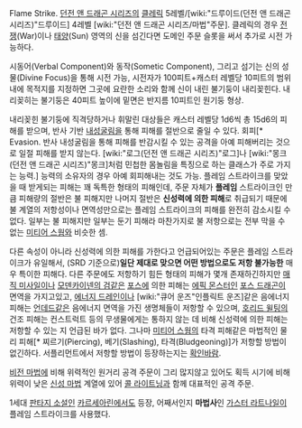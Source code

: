 Flame Strike. [[던전 앤 드래곤 시리즈]]의 [[클레릭]] 5레벨/[wiki:"드루이드(던전 앤 드래곤 시리즈)"드루이드] 4레벨 [wiki:"던전 앤 드래곤 시리즈/마법"주문]. 클레릭의 경우 [[전쟁]](War)이나 [[태양]](Sun) 영역의 신을 섬긴다면 도메인 주문 슬롯을 써서 추가로 시전 가능하다.

시동어(Verbal Component)와 동작(Sometic Component), 그리고 섬기는 신의 성물(Divine Focus)을 통해 시전 가능, 시전자가 100피트+캐스터 레벨당 10피트의 범위 내에 목적지를 지정하면 그곳에 요란한 소리와 함께 신이 내린 불기둥이 내리꽂힌다. 내리꽂히는 불기둥은 40피트 높이에 밑면은 반지름 10피트인 원기둥 형상.

내리꽂힌 불기둥에 직격당하거나 휘말린 대상들은 캐스터 레벨당 1d6씩 총 15d6의 피해를 받으며, 반사 기반 [[내성굴림]]을 통해 피해를 절반으로 줄일 수 있다. 회피[* Evasion. 반사 내성굴림을 통해 피해를 반감시킬 수 있는 공격을 아예 피해버리는 것으로 일절 피해를 받지 않는다. [wiki:"로그(던전 앤 드래곤 시리즈)"로그]나 [wiki:"몽크(던전 앤 드래곤 시리즈)"몽크]처럼 민첩한 몸놀림을 특징으로 하는 클래스가 주로 가지는 능력.] 능력의 소유자의 경우 아예 회피해내는 것도 가능. 플레임 스트라이크를 맞았을 때 받게되는 피해는 꽤 독특한 형태의 피해인데, 주문 자체가 '''플레임''' 스트라이크인 만큼 피해량의 절반은 불 피해지만 나머지 절반은 '''신성력에 의한 피해'''로 취급되기 때문에 불 계열의 저항성이나 면역성만으로는 플레임 스트라이크의 피해를 완전히 감소시킬 수 없다. 일부는 불 피해지만 일부는 둔기 피해라 마찬가지로 불 저항으로는 전부 막을 수 없는 [[미티어 스웜]]와 비슷한 셈.

다른 속성이 아니라 신성력에 의한 피해를 가한다고 언급되어있는 주문은 플레임 스트라이크가 유일해서, (SRD 기준으로)'''일단 제대로 맞으면 어떤 방법으로도 저항 불가능한''' 매우 특이한 피해다. 다른 주문에도 저항하기 힘든 형태의 피해가 몇개 존재하긴하지만 [[매직 미사일]]이나 [[모덴카이넨의 검]]같은 [[포스]]에 의한 피해는 [[에픽 몬스터]]인 [[포스 드래곤]]이 면역을 가지고있고, [[에너지 드레인]]이나 [wiki:"큐어 운즈"인플릭트 운즈]같은 음에너지 피해는 [[언데드]]같은 음에너지 면역을 가진 생명체들이 저항할 수 있으며, [[호리드 윌팅]]의 건조 피해는 컨스트럭트 등의 무생물에게는 통하지 않는 데 비해 신성력에 의한 피해는 저항할 수 있는 지 언급된 바가 없다. 그나마 [[미티어 스웜]]의 타격 피해같은 마법적인 물리 피해[* 찌르기(Piercing), 베기(Slashing), 타격(Bludgeoning)]가 저항할 방법이 없긴하다. 서플리먼트에서 저항할 방법이 등장하는지는 [[확인바람]].

[[비전 마법]]에 비해 위력적인 원거리 공격 주문이 그리 많지않고 있어도 획득 시기에 비해 위력이 낮은 [[신성 마법]] 계열에 있어 [[콜 라이트닝]]과 함께 대표적인 공격 주문.

1세대 [[판타지 소설]]인 [[카르세아린]]에서도 등장, 어째서인지 '''마법사'''인 [[가스터 라트나일]]이 플레임 스트라이크를 사용했다.
